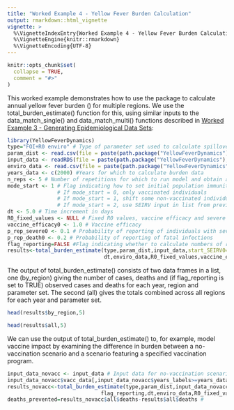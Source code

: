 ```yaml
---
title: "Worked Example 4 - Yellow Fever Burden Calculation"
output: rmarkdown::html_vignette
vignette: >
  %\VignetteIndexEntry{Worked Example 4 - Yellow Fever Burden Calculation}
  %\VignetteEngine{knitr::rmarkdown}
  %\VignetteEncoding{UTF-8}
---
```


```r
knitr::opts_chunk$set(
  collapse = TRUE,
  comment = "#>"
)
```

This worked example demonstrates how to use the package to calculate annual yellow fever burden () for multiple regions. We use the total_burden_estimate() function for this, using similar inputs to the data_match_single() and data_match_multi() functions described in [Worked Example 3 - Generating Epidemiological Data Sets](https://mrc-ide.github.io/YellowFeverDynamics/articles/AWorkedExampleCDataGenerate.html):

```r
library(YellowFeverDynamics)
type="FOI+R0 enviro" # Type of parameter set used to calculate spillover FOI and R0 (here both calculated from environmental covariates)
param_dist <- read.csv(file = paste(path.package("YellowFeverDynamics"), "/exdata/enviro_coeffs_example_multi.csv", sep = ""), header = TRUE) # Data frame containing one or more sets of parameter values (here the actual values are used, rather than the logarithmic values as in the case of the data-matching functions)
input_data <- readRDS(file = paste(path.package("YellowFeverDynamics"), "/exdata/input_data_example.Rds", sep = "")) # Population and vaccination data in standard format (see Guide 2)
enviro_data <- read.csv(file = paste(path.package("YellowFeverDynamics"), "/exdata/enviro_data_example.csv", sep = ""), header = TRUE) #Environmental data
years_data <- c(2000) #Years for which to calculate burden data
n_reps <- 5 # Number of repetitions for which to run model and obtain average outputs
mode_start <- 1 # Flag indicating how to set initial population immunity level in addition to vaccination
                # If mode_start = 0, only vaccinated individuals
                # If mode_start = 1, shift some non-vaccinated individuals into recovered to give herd immunity
                # If mode_start = 2, use SEIRV input in list from previous run(s), set using start_SEIRV0 variable
dt <- 5.0 # Time increment in days
R0_fixed_values <- NULL # Fixed R0 values, vaccine efficacy and severe and fatal case reporting probabilities; here set to NULL because R0, vaccine efficacy and reporting probabilities are variable parameters being estimated
vaccine_efficacy0 <- 1.0 # Vaccine efficacy
p_rep_severe0 <- 0.1 # Probability of reporting of individuals with severe symptoms
p_rep_death0 <- 0.2 # Probability of reporting of fatal infections
flag_reporting=FALSE #Flag indicating whether to calculate numbers of reported cases and deaths (using p_rep_severe0 and p_rep_death0) in addition to actual numbers
results<-total_burden_estimate(type,param_dist,input_data,start_SEIRV0=NULL,years_data,n_reps,mode_start,flag_reporting,
                               dt,enviro_data,R0_fixed_values,vaccine_efficacy0,p_rep_severe0,p_rep_death0)
```

The output of total_burden_estimate() consists of two data frames in a list, one (by_region) giving the number of cases, deaths and (if flag_reporting is set to TRUE) observed cases and deaths for each year, region and parameter set. The second (all) gives the totals combined across all regions for each year and parameter set.

```r
head(results$by_region,5)
```

```r
head(results$all,5)
```

We can use the output of total_burden_estimate() to, for example, model vaccine impact by examining the difference in burden between a no-vaccination scenario and a scenario featuring a specified vaccination program.

```r
input_data_novacc <- input_data # Input data for no-vaccination scenario
input_data_novacc$vacc_data[,input_data_novacc$years_labels>=years_data[1],] <- input_data_novacc$vacc_data[,input_data_novacc$years_labels>=years_data[1],]*0 # Amend input data to remove all vaccination in or after the first year of the period considered
results_novacc<-total_burden_estimate(type,param_dist,input_data_novacc,start_SEIRV0=NULL,years_data,n_reps,mode_start,
                              flag_reporting,dt,enviro_data,R0_fixed_values,vaccine_efficacy0,p_rep_severe0,p_rep_death0)
deaths_prevented=results_novacc$all$deaths-results$all$deaths # 
```
